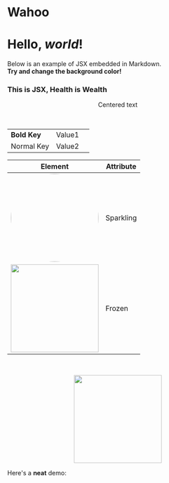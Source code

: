 # Wahoo

# Hello, _world_!

Below is an example of JSX embedded in Markdown. <br /> **Try and change
the background color!**

<div style={{ padding: "20px", backgroundColor: "tomato" }}>
  <h3>This is JSX, Health is Wealth</h3>
</div>


<p align="center">Centered text</p>
<br />

| | | |
|-|-|-|
|__Bold Key__| Value1 |
| Normal Key | Value2 |

| Element | Attribute |
| ------- | --------- |
| <img style="border-radius: 20rem" width="200" src="http://www.fillmurray.com/460/300"> | Sparkling |
| <img width="200" src="http://www.fillmurray.com/460/300"> | Frozen    |

<br />
<p align="center">
  <img width="200" src="http://www.fillmurray.com/460/300">
</p>

Here's a **neat** demo:

